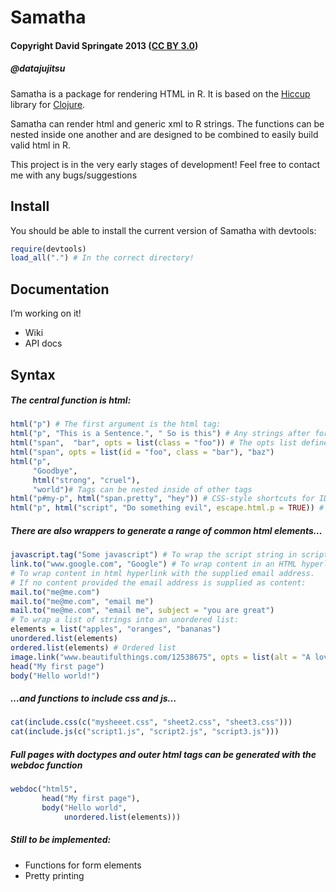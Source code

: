 Samatha
=======

#### Copyright David Springate 2013 ([CC BY 3.0](creativecommons.org/licenses/by/3.0))
##### @datajujitsu

Samatha is a package for rendering HTML in R. It is based on the [Hiccup](http://github.com/weavejester/hiccup) library for [Clojure](clojure.org).

Samatha can render html and generic xml to R strings.  The functions can be nested inside one another and are designed to be combined to easily build valid html in R.

This project is in the very early stages of development! Feel free to contact me with any bugs/suggestions

## Install

You should be able to install the current version of Samatha with devtools:

```r
require(devtools)
load_all(".") # In the correct directory!
```

## Documentation

I'm working on it!

* Wiki
* API docs

## Syntax

##### The central function is html:

```r
html("p") # The first argument is the html tag:
html("p", "This is a Sentence.", " So is this") # Any strings after form the content of the tag:
html("span",  "bar", opts = list(class = "foo")) # The opts list defines html tag attributes
html("span", opts = list(id = "foo", class = "bar"), "baz") 
html("p", 
     "Goodbye", 
     html("strong", "cruel"), 
     "world")# Tags can be nested inside of other tags
html("p#my-p", html("span.pretty", "hey")) # CSS-style shortcuts for ID and class
html("p", html("script", "Do something evil", escape.html.p = TRUE)) # Escape a tag using escape.html.p = TRUE
```

##### There are also wrappers to generate a range of common html elements...

```r
javascript.tag("Some javascript") # To wrap the script string in script tags and a CDATA section
link.to("www.google.com", "Google") # To wrap content in an HTML hyperlink with the supplied URL
# To wrap content in html hyperlink with the supplied email address.  
# If no content provided the email address is supplied as content:
mail.to("me@me.com")
mail.to("me@me.com", "email me")
mail.to("me@me.com", "email me", subject = "you are great")
# To wrap a list of strings into an unordered list:
elements = list("apples", "oranges", "bananas")
unordered.list(elements)
ordered.list(elements) # Ordered list
image.link("www.beautifulthings.com/12538675", opts = list(alt = "A lovely picture of something")) # link to an image
head("My first page")
body("Hello world!")
```

##### ...and functions to include css and js...

```r
cat(include.css(c("mysheeet.css", "sheet2.css", "sheet3.css")))
cat(include.js(c("script1.js", "script2.js", "script3.js")))
```

##### Full pages with doctypes and outer html tags can be generated with the webdoc function

```r
webdoc("html5",
       head("My first page"),
       body("Hello world",
            unordered.list(elements)))
```


##### Still to be implemented:

* Functions for form elements
* Pretty printing







